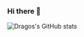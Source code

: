 ### Hi there 👋

![Dragos's GitHub stats](https://github-readme-stats.vercel.app/api?username=DragosDumitrache&show_icons=true&theme=transparent)
